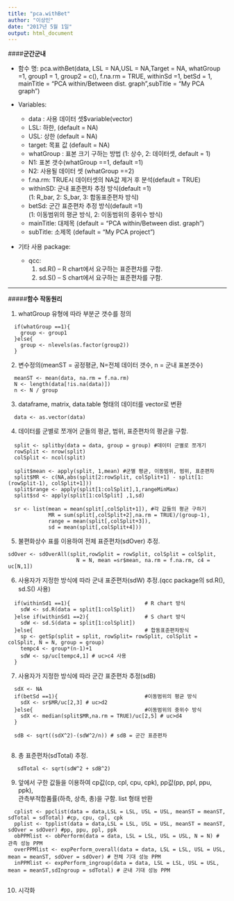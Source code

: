 ---
title: "pca.withBet"
author: "이상인"
date: "2017년 5월 1일"
output: html_document
---

####**군간군내**

  * 함수 명: pca.withBet(data, LSL = NA,USL = NA,Target = NA, whatGroup =1, group1 = 1, group2 = c(),
                        f.na.rm = TRUE, withinSd =1, betSd = 1,  
                        mainTitle = "PCA within/Between dist. graph",subTitle = "My PCA graph")


  * Variables:  
    -	data : 사용 데이터 셋$variable(vector)
    -	LSL: 하한, (default = NA)
    -	USL: 상한 (default = NA)
    -	target: 목표 값 (default = NA)
    - whatGroup : 표본 크기 구하는 방법 (1: 상수, 2: 데이터셋, default = 1)
    - N1: 표본 갯수(whatGroup ==1, default =1)
    - N2: 사용될 데이터 셋 (whatGroup ==2)
    - f.na.rm: TRUE시 데이터셋의 NA값 제거 후 분석(default = TRUE)
    - withinSD: 군내 표준편차 추정 방식(default =1)  
                    (1: R_bar, 2: S_bar, 3: 합동표준편차 방식)  
    - betSd: 군간 표준편차 추정 방식(default =1)  
                    (1: 이동범위의 평균 방식, 2: 이동범위의 중위수 방식)
    -	mainTitle: 대제목 (default = “PCA within/Between dist. graph”)
    -	subTitle: 소제목 (default = “My PCA project”)
  
  * 기타 사용 package:
    -	qcc: 
        1. sd.R() – R chart에서 요구하는 표준편차를 구함.
        2. sd.S() – S chart에서 요구하는 표준편차를 구함.  

***

#####**함수 작동원리**  
  
1. whatGroup 유형에 따라 부분군 갯수를 정의  

```
  if(whatGroup ==1){
    group <- group1
  }else{
    group <- nlevels(as.factor(group2))
  }
```
2. 변수정의(meanST = 공정평균, N=전체 데이터 갯수, n = 군내 표본갯수)  

```
  meanST <- mean(data, na.rm = f.na.rm)
  N <- length(data[!is.na(data)])
  n <- N / group
```
3. dataframe, matrix, data.table 형태의 데이터를 vector로 변환

```
  data <- as.vector(data)
```

4. 데이터를 군별로 쪼개어 군들의 평균, 범위, 표준편차의 평균을 구함.  

```
  split <- splitby(data = data, group = group) #데이터 군별로 쪼개기
  rowSplit <- nrow(split)
  colSplit <- ncol(split)

  split$mean <- apply(split, 1,mean) #군별 평균, 이동범위, 범위, 표준편차
  split$MR <- c(NA,abs(split[2:rowSplit, colSplit+1] - split[1:(rowSplit-1), colSplit+1]))
  split$range <- apply(split[1:colSplit],1,rangeMinMax)
  split$sd <- apply(split[1:colSplit] ,1,sd)
  
  sr <- list(mean = mean(split[,colSplit+1]), #각 값들의 평균 구하기
             MR = sum(split[,colSplit+2],na.rm = TRUE)/(group-1),
             range = mean(split[,colSplit+3]),
             sd = mean(split[,colSplit+4]))
```
5. 불편화상수 표를 이용하여 전체 표준편차(sdOver) 추정.  

```
sdOver <- sdOverAll(split,rowSplit = rowSplit, colSplit = colSplit,
                      N = N, mean =sr$mean, na.rm = f.na.rm, c4 = uc[N,1]) 
```
6. 사용자가 지정한 방식에 따라 군내 표준편차(sdW) 추정.(qcc package의 sd.R(), sd.S() 사용)  

```
  if(withinSd1 ==1){                        # R chart 방식
    sdW <- sd.R(data = split[1:colSplit])
  }else if(withinSd1 ==2){                  # S chart 방식
    sdW <- sd.S(data = split[1:colSplit])
  }else{                                    # 합동표준편차방식
    sp <- getSp(split = split, rowSplit= rowSplit, colSplit = colSplit, N = N, group = group)
    tempc4 <- group*(n-1)+1
    sdW <- sp/uc[tempc4,1] # uc>c4 사용
  }
```
7. 사용자가 지정한 방식에 따라 군간 표준편차 추정(sdB)  

```
  sdX <- NA
  if(betSd ==1){                            #이동범위의 평균 방식
    sdX <- sr$MR/uc[2,3] # uc>d2
  }else{                                    #이동범위의 중위수 방식
    sdX <- median(split$MR,na.rm = TRUE)/uc[2,5] # uc>d4
  }

  sdB <- sqrt((sdX^2)-(sdW^2/n)) # sdB = 군간 표준편차


```
8. 총 표준편차(sdTotal) 추정.   

```
   sdTotal <- sqrt(sdW^2 + sdB^2)
```

9. 앞에서 구한 값들을 이용하여 cp값(cp, cpl, cpu, cpk), pp값(pp, ppl, ppu, ppk),  
   관측부적합품률(하측, 상측, 총)을 구함. list 형태 반환
   
```
  cplist <- ppclist(data = data,LSL = LSL, USL = USL, meanST = meanST, sdTotal = sdTotal) #cp, cpu, cpl, cpk
  pplist <- tpplist(data = data,LSL = LSL, USL = USL, meanST = meanST, sdOver = sdOver) #pp, ppu, ppl, ppk
  obPPMlist <- obPerform(data = data, LSL = LSL, USL = USL, N = N) # 관측 성능 PPM
  overPPMlist <- expPerform_overall(data = data, LSL = LSL, USL = USL, mean = meanST, sdOver = sdOver) # 전체 기대 성능 PPM
  inPPMlist <- expPerform_ingroup(data = data, LSL = LSL, USL = USL, mean = meanST,sdIngroup = sdTotal) # 군내 기대 성능 PPM


```
10. 시각화  



